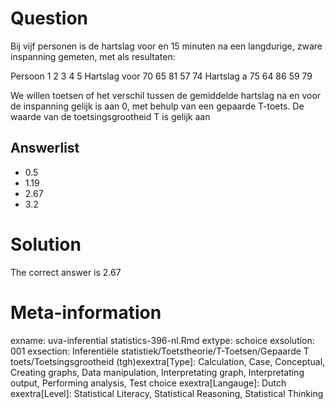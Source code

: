 Question
========

Bij vijf personen is de hartslag voor en 15 minuten na een langdurige, zware inspanning gemeten, met als resultaten:

Persoon 1 2 3 4 5
Hartslag voor 70 65 81 57 74
Hartslag a 75 64 86 59 79

We willen toetsen of het verschil tussen de gemiddelde hartslag na en voor de inspanning gelijk is aan 0, met behulp van een gepaarde T-toets. De waarde van de toetsingsgrootheid T is gelijk aan 

Answerlist
----------
* 0.5
* 1.19
* 2.67
* 3.2

Solution
========

The correct answer is  2.67 

Meta-information
================
exname: uva-inferential statistics-396-nl.Rmd 
extype: schoice 
exsolution: 001 
exsection: Inferentiële statistiek/Toetstheorie/T-Toetsen/Gepaarde T toets/Toetsingsgrootheid (tgh)exextra[Type]: Calculation, Case, Conceptual, Creating graphs, Data manipulation, Interpretating graph, Interpretating output, Performing analysis, Test choice 
exextra[Langauge]: Dutch 
exextra[Level]: Statistical Literacy, Statistical Reasoning, Statistical Thinking 
